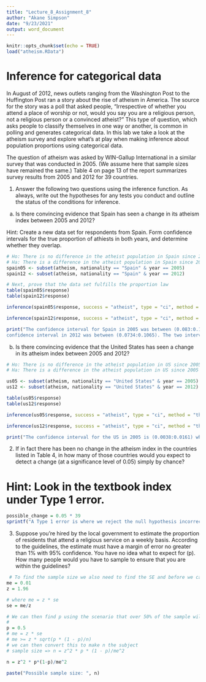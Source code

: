 ---
title: "Lecture_8_Assignment_8"
author: "Akane Simpson"
date: "9/23/2021"
output: word_document
---

```{r setup, include=FALSE}
knitr::opts_chunk$set(echo = TRUE)
load("atheism.RData")
```

# Inference for categorical data

In August of 2012, news outlets ranging from the Washington Post to the Huffington Post ran a story about the rise of atheism in America. The source for the story was a poll that asked people, "Irrespective of whether you attend a place of worship or not, would you say you are a religious person, not a religious person or a convinced atheist?" 
This type of question, which asks people to classify themselves in one way or another, is common in polling and generates categorical data. In this lab we take a look at the atheism survey and explore what's at play when making inference about population proportions using categorical data.

The question of atheism was asked by WIN-Gallup International in a similar survey that was conducted in 2005. (We assume here that sample sizes have remained the same.) Table 4 on page 13 of the report summarizes survey results from 2005 and 2012 for 39 countries.

1. Answer the following two questions using the inference function. As always, write out the hypotheses for any tests you conduct and outline the status of the conditions for inference.

  a. Is there convincing evidence that Spain has seen a change in its atheism index between 2005 and 2012?

  Hint: Create a new data set for respondents from Spain. Form confidence intervals for the true proportion of athiests in both years, and determine whether they overlap.
```{r}
# Ho: There is no difference in the atheist population in Spain since 2005 to 2012 (Ho: p.1 == p.2 )
# Ha: There is a difference in the atheist population in Spain since 2005 to 2012 (Ha: p.1 != p.2)
spain05 <- subset(atheism, nationality == "Spain" & year == 2005)
spain12 <- subset(atheism, nationality == "Spain" & year == 2012)

# Next, prove that the data set fulfills the proportion law
table(spain05$response)
table(spain12$response)

inference(spain05$response, success = "atheist", type = "ci", method = "theoretical", est = "proportion")

inference(spain12$response, success = "atheist", type = "ci", method = "theoretical", est = "proportion")
```


```{r, echo=FALSE}
print("The confidence interval for Spain in 2005 was between (0.083:0.1177) while the 
confidence interval in 2012 was between (0.0734:0.1065). The two intervals overlap and shows no significant change in the atheist population between the years. Therefore we cannot reject the null hypothesis.")
```

 
  b. Is there convincing evidence that the United States has seen a change in its atheism index between 2005 and 2012?
```{r}
# Ho: There is no difference in the atheist population in US since 2005 to 2012 (Ho: p.1 == p.2 )
# Ha: There is a difference in the atheist population in US since 2005 to 2012 (Ha: p.1 != p.2)

us05 <- subset(atheism, nationality == "United States" & year == 2005)
us12 <- subset(atheism, nationality == "United States" & year == 2012)

table(us05$response)
table(us12$response)

inference(us05$response, success = "atheist", type = "ci", method = "theoretical", est = "proportion")

inference(us12$response, success = "atheist", type = "ci", method = "theoretical", est = "proportion")
```
```{r, echo=FALSE}
print("The confidence interval for the US in 2005 is (0.0038:0.0161) while the interval in 2012 is (0.0364:0.0634). The intervals do not overlap which means there was a change in the atheist population between 2005 and 2012. We can therefore reject the null hypothesis.")
```

 
2. If in fact there has been no change in the atheism index in the countries listed in Table 4, in how many of those countries would you expect to detect a change (at a significance level of 0.05) simply by chance?
  
# Hint: Look in the textbook index under Type 1 error.
```{r}
possible_change = 0.05 * 39
sprintf("A Type 1 error is where we reject the null hypothesis incorrectly. In this case, the atheist population would not have changed much or at all in these countries. Using a confidence interval of 95%% we can be sure the 5%% of the listed countries would have a statistical significant change in their index. An estimated %2.f countries would have a change in their atheist proportions.", possible_change)
```

  3. Suppose you're hired by the local government to estimate the proportion of residents that attend a religious service on a weekly basis. According to the guidelines, the estimate must have a margin of error no greater than 1% with 95% confidence. You have no idea what to expect for \(p\). How many people would you have to sample to ensure that you are within the guidelines?
```{r}
 # To find the sample size we also need to find the SE and before we can calculate for n
me = 0.01
z = 1.96

# where me = z * se
se = me/z

# We can then find p using the scenario that over 50% of the sample will or have attended
# 
p = 0.5
# me = z * se
# me >= z * sqrt(p * (1 - p)/n)
# we can then convert this to make n the subject
# sample size => n = z^2 * p * (1 - p)/me^2

n = z^2 * p*(1-p)/me^2

paste("Possible sample size: ", n)
```

